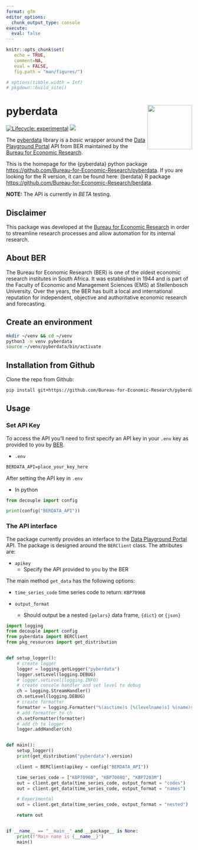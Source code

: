 ```yaml
---
format: gfm
editor_options: 
  chunk_output_type: console
execute: 
  eval: false
---
```


```r
knitr::opts_chunk$set(
   echo = TRUE, 
   comment=NA,
   eval = FALSE, 
   fig.path = "man/figures/")

# options(tibble.width = Inf)
# pkgdown::build_site()
```

# pyberdata <img src="man/figures/logo.png" align="right" alt="" width="120" />

[![Lifecycle: experimental](https://img.shields.io/badge/lifecycle-experimental-orange.svg)](https://www.tidyverse.org/lifecycle/#experimental)
[![](https://img.shields.io/github/last-commit/Bureau-for-Economic-Research/berdata.svg)](https://github.com/Bureau-for-Economic-Research/pyberdata/commits/develop)

The [pyberdata](https://github.com/Bureau-for-Economic-Research/pyberdata) library is a _basic_ wrapper around the [Data Playground Portal](https://dataplayground.beranalytics.co.za/) API from BER maintained by the [Bureau for Economic Research](https://www.ber.ac.za/home/).

This is the homepage for the {pyberdata} python package <https://github.com/Bureau-for-Economic-Research/pyberdata>. If you are looking for the R version, it can be found here: {berdata} R package <https://github.com/Bureau-for-Economic-Research/berdata>.

**NOTE:** The API is currently in _BETA_ testing.

## Disclaimer

This package was developed at the [Bureau for Economic Research](https://www.ber.ac.za/home/) in order to streamline research processes and allow automation for its internal research. 

## About BER

The Bureau for Economic Research (BER) is one of the oldest economic research institutes in South Africa. It was established in 1944 and is part of the Faculty of Economic and Management Sciences (EMS) at Stellenbosch University. Over the years, the BER has built a local and international reputation for independent, objective and authoritative economic research and forecasting. 

## Create an environment

```bash
mkdir ~/venv && cd ~/venv
python3 -m venv pyberdata
source ~/venv/pyberdata/bin/activate
```


## Installation from Github

Clone the repo from Github:

```bash
pip install git+https://github.com/Bureau-for-Economic-Research/pyberdata
```

## Usage

### Set API Key

To access the API you'll need to first specify an API key in your `.env` key as provided to you by [BER](https://www.ber.ac.za).

* `.env`

```txt
BERDATA_API=place_your_key_here
```

After setting the API key in `.env`

* In python

```python
from decouple import config

print(config("BERDATA_API"))

```

### The API interface

The package currently provides an interface to the [Data Playground Portal](https://dataplayground.beranalytics.co.za/) API. The package is designed around the `BERClient` class.  The attributes are: 

* `apikey` 
  - Specify the API provided to you by the BER
  

The main method `get_data` has the following options:

* `time_series_code` time series code to return: `KBP7096B`

* `output_format`
  - Should output be a nested `{polars}` data frame, `{dict}` or `{json}`


```python
import logging
from decouple import config
from pyberdata import BERClient
from pkg_resources import get_distribution


def setup_logger():
    # create logger
    logger = logging.getLogger("pyberdata")
    logger.setLevel(logging.DEBUG)
    # logger.setLevel(logging.INFO)
    # create console handler and set level to debug
    ch = logging.StreamHandler()
    ch.setLevel(logging.DEBUG)
    # create formatter
    formatter = logging.Formatter("%(asctime)s [%(levelname)s] %(name)s: %(message)s")
    # add formatter to ch
    ch.setFormatter(formatter)
    # add ch to logger
    logger.addHandler(ch)


def main():
    setup_logger()
    print(get_distribution("pyberdata").version)

    client = BERClient(apikey = config("BERDATA_API"))

    time_series_code = ["KBP7096B", "KBP7008Q", "KBP7203M"]
    out = client.get_data(time_series_code, output_format = "codes")
    out = client.get_data(time_series_code, output_format = "names")

    # Experimental
    out = client.get_data(time_series_code, output_format = "nested")

    return out


if __name__ == "__main__" and __package__ is None:
    print(f"Main name is {__name__}")
    main()
```

